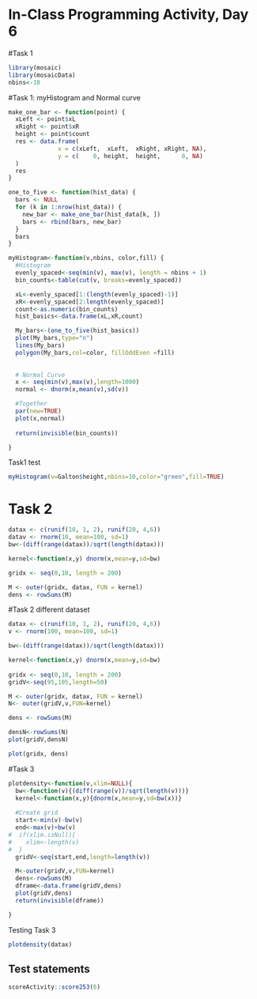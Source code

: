 # In-Class Programming Activity, Day 6

#Task 1

```r
library(mosaic)
library(mosaicData)
nbins<-10
```

#Task 1: myHistogram and Normal curve
```r

make_one_bar <- function(point) {
  xLeft <- point$xL
  xRight <- point$xR
  height <- point$count
  res <- data.frame(
              x = c(xLeft,  xLeft,  xRight, xRight, NA),
              y = c(    0, height,  height,      0, NA)
  )
  res
}

one_to_five <- function(hist_data) {
  bars <- NULL
  for (k in 1:nrow(hist_data)) {
    new_bar <- make_one_bar(hist_data[k, ])
    bars <- rbind(bars, new_bar)
  }
  bars
}

myHistogram<-function(v,nbins, color,fill) {
  #Histogram
  evenly_spaced<-seq(min(v), max(v), length = nbins + 1)
  bin_counts<-table(cut(v, breaks=evenly_spaced))

  xL<-evenly_spaced[1:(length(evenly_spaced)-1)]
  xR<-evenly_spaced[2:length(evenly_spaced)]
  count<-as.numeric(bin_counts)
  hist_basics<-data.frame(xL,xR,count)

  My_bars<-(one_to_five(hist_basics))
  plot(My_bars,type="n")
  lines(My_bars)
  polygon(My_bars,col=color, fillOddEven =fill)
  
  
  # Normal Curve
  x <- seq(min(v),max(v),length=1000)
  normal <- dnorm(x,mean(v),sd(v))

  #Together
  par(new=TRUE)
  plot(x,normal)
  
  return(invisible(bin_counts))

}
```

Task1 test
```r
myHistogram(v=Galton$height,nbins=10,color="green",fill=TRUE)
```

# Task 2

```r
datax <- c(runif(10, 1, 2), runif(20, 4,6))
datav <- rnorm(10, mean=100, sd=1)
bw<-(diff(range(datax))/sqrt(length(datax)))

kernel<-function(x,y) dnorm(x,mean=y,sd=bw)

gridx <- seq(0,10, length = 200) 

M <- outer(gridx, datax, FUN = kernel)
dens <- rowSums(M)

```


#Task 2 different dataset
```r
datax <- c(runif(10, 1, 2), runif(20, 4,6))
v <- rnorm(100, mean=100, sd=1)

bw<-(diff(range(datax))/sqrt(length(datax)))

kernel<-function(x,y) dnorm(x,mean=y,sd=bw)
 
gridx <- seq(0,10, length = 200) 
gridV<-seq(95,105,length=50)

M <- outer(gridx, datax, FUN = kernel)
N<- outer(gridV,v,FUN=kernel)

dens <- rowSums(M)

densN<-rowSums(N)
plot(gridV,densN)

plot(gridx, dens)

```



#Task 3


```r
plotdensity<-function(v,xlim=NULL){
  bw<-function(v){(diff(range(v))/sqrt(length(v)))}
  kernel<-function(x,y){dnorm(x,mean=y,sd=bw(x))}
  
  #Create grid
  start<-min(v)-bw(v)
  end<-max(v)+bw(v)
#  if(xlim.isNull){
#    xlim<-length(v)
#  }
  gridV<-seq(start,end,length=length(v))

  M<-outer(gridV,v,FUN=kernel)
  dens<-rowSums(M)
  dframe<-data.frame(gridV,dens)
  plot(gridV,dens)
  return(invisible(dframe))

}
```

Testing Task 3
```r
plotdensity(datax)
```

## Test statements

```r
scoreActivity::score253(6)
```
